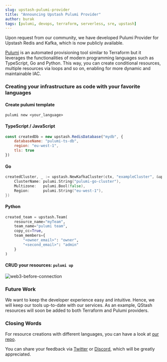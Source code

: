 ```yaml
---
slug: upstash-pulumi-provider
title: "Announcing Upstash Pulumi Provider"
author: burak
tags: [pulumi, devops, terraform, serverless, sre, upstash]
---
```


Upon request from our community, we have developed Pulumi Provider for Upstash Redis and Kafka, which is now publicly available.

[Pulumi](https://www.pulumi.com) is an automated provisioning tool similar to Terraform but it leverages the functionalities of modern programming languages such as TypeScript, Go and Python.
This way, you can create conditional resources, multiple resources via loops and so on, enabling for more dynamic and maintainable IAC.

### Creating your infrastructure as code with your favorite languages

#### Create pulumi template

```shell
pulumi new <your_language>
```

#### TypeScript / JavaScript

```js
const createdDb = new upstash.RedisDatabase("mydb", {
    databaseName: "pulumi-ts-db",
    region: "eu-west-1",
    tls: true
})
```

#### Go

```go
createdCluster, _ := upstash.NewKafkaCluster(ctx, "exampleCluster", &upstash.KafkaClusterArgs{
    ClusterName: pulumi.String("pulumi-go-cluster"),
    Multizone:   pulumi.Bool(false),
    Region:      pulumi.String("eu-west-1"),
})
```

#### Python

```python
created_team = upstash.Team(
    resource_name="myTeam",
    team_name="pulumi team",
    copy_cc=True,
    team_members={
        "<owner_email>": "owner",
        "<second_email>": "admin"
    }
)

```

#### CRUD your resources: `pulumi up`

![web3-before-connection](/blog/announce-pulumi/update-example.png)

### Future Work

We want to keep the developer experience easy and intuitive. Hence, we will keep our tools up-to-date with our services.
As an example, QStash resources will soon be added
to both Terraform and Pulumi providers.

### Closing Words

For resource creations with different languages, you can have a look at [our repo](https://github.com/upstash/upstash-pulumi-provider/tree/master/examples).

You can share your feedback via [Twitter](https://twitter.com/upstash) or [Discord](https://discord.gg/w9SenAtbme), which will be greatly appreciated.
